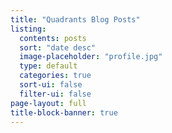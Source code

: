 ```yaml
---
title: "Quadrants Blog Posts"
listing:
  contents: posts
  sort: "date desc"
  image-placeholder: "profile.jpg"
  type: default
  categories: true
  sort-ui: false
  filter-ui: false
page-layout: full
title-block-banner: true
---
```

